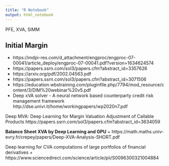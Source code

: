 ```yaml
---
title: "R Notebook"
output: html_notebook
---
```


PFE, XVA, SIMM

## Initial Margin

+ https://mdpi-res.com/d_attachment/engproc/engproc-07-00041/article_deploy/engproc-07-00041.pdf?version=1634624574
+ https://papers.ssrn.com/sol3/papers.cfm?abstract_id=3357626
+ https://arxiv.org/pdf/2002.04563.pdf
+ https://papers.ssrn.com/sol3/papers.cfm?abstract_id=3071506
+ https://education.wbstraining.com/pluginfile.php/7794/mod_resource/content/3/DIM%20webinar%20v5.pdf
+ Deep xVA solver - A neural network based counterparty
credit risk management framework http://dse.univr.it/home/workingpapers/wp2020n7.pdf

Deep MVA: Deep Learning for Margin Valuation Adjustment of Callable Products
https://papers.ssrn.com/sol3/papers.cfm?abstract_id=3634059

**Balance Sheet XVA by Deep Learning and GPU**
+ https://math.maths.univ-evry.fr/crepey/papers/Deep-XVA-Analysis-SHORT.pdf

Deep learning for CVA computations of large portfolios of financial derivatives
+ https://www.sciencedirect.com/science/article/pii/S0096300321004884